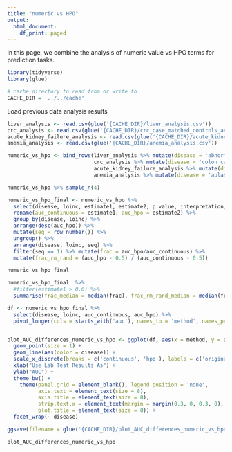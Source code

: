 ```yaml
---
title: "numeric vs HPO"
output:
  html_document:
    df_print: paged
---
```


In this page, we combine the analysis of numeric value vs HPO terms for prediction tasks. 

```r
library(tidyverse)
library(glue)

# cache directory to read from or write to
CACHE_DIR = '../../cache'
```

Load previous data analysis results
```r
liver_analysis <- read.csv(glue('{CACHE_DIR}/liver_analysis.csv'))
crc_analysis <- read.csv(glue('{CACHE_DIR}/crc_case_matched_controls_analysis.csv'))
acute_kidney_failure_analysis <- read.csv(glue('{CACHE_DIR}/acute_kidney_failure_analysis.csv'))
anemia_analysis <- read.csv(glue('{CACHE_DIR}/anemia_analysis.csv'))
```

```r
numeric_vs_hpo <- bind_rows(liver_analysis %>% mutate(disease = 'abnormal liver function'),
                            crc_analysis %>% mutate(disease = 'colon cancer'), 
                            acute_kidney_failure_analysis %>% mutate(disease = 'acute kidney failure'), 
                            anemia_analysis %>% mutate(disease = 'aplastic anemia'))

numeric_vs_hpo %>% sample_n(4)

numeric_vs_hpo_final <- numeric_vs_hpo %>% 
  select(disease, loinc, estimate1, estimate2, p.value, interpretation, hpotermid) %>% 
  rename(auc_continuous = estimate1, auc_hpo = estimate2) %>% 
  group_by(disease, loinc) %>% 
  arrange(desc(auc_hpo)) %>% 
  mutate(seq = row_number()) %>% 
  ungroup() %>% 
  arrange(disease, loinc, seq) %>% 
  filter(seq == 1) %>% mutate(frac = auc_hpo/auc_continuous) %>% 
  mutate(frac_rm_rand = (auc_hpo - 0.5) / (auc_continuous - 0.5))

numeric_vs_hpo_final
```
```r
numeric_vs_hpo_final  %>% 
  #filter(estimate1 > 0.6) %>%
  summarise(frac_median = median(frac), frac_rm_rand_median = median(frac_rm_rand))
```
```r
df <- numeric_vs_hpo_final %>% 
  select(disease, loinc, auc_continuous, auc_hpo) %>% 
  pivot_longer(cols = starts_with('auc'), names_to = 'method', names_prefix = 'auc_', values_to = 'auc')


plot_AUC_differences_numeric_vs_hpo <- ggplot(df, aes(x = method, y = auc, group = interaction(disease, loinc))) + 
  geom_point(size = 1) +
  geom_line(aes(color = disease)) +
  scale_x_discrete(breaks = c('continuous', 'hpo'), labels = c('original numeric value', 'transformed to HPO')) +
  xlab("Use Lab Test Results As") +
  ylab("AUC") +
  theme_bw() + 
    theme(panel.grid = element_blank(), legend.position = 'none',
          axis.text = element_text(size = 8),
          axis.title = element_text(size = 8), 
          strip.text.x = element_text(margin = margin(0.3, 0, 0.3, 0), size = 8),
          plot.title = element_text(size = 8)) +
  facet_wrap(~ disease)

ggsave(filename = glue('{CACHE_DIR}/plot_AUC_differences_numeric_vs_hpo.pdf'), width = 6, height = 5)

plot_AUC_differences_numeric_vs_hpo
```

